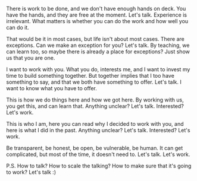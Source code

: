 
There is work to be done, and we don't have enough hands on deck. You have the hands, and they are free at the moment.
Let's talk. Experience is irrelevant. What matters is whether you can do the work and how well you can do it.

That would be it in most cases, but life isn't about most cases. There are exceptions. Can we make an exception for you?
Let's talk. By teaching, we can learn too, so maybe there is already a place for exceptions? Just show us that you are one.

I want to work with you. What you do, interests me, and I want to invest my time to build something together. But together
implies that I too have something to say, and that we both have something to offer. Let's talk. I want to know what you have to offer.

This is how we do things here and how we got here. By working with us, you get this, and can learn that. Anything unclear? Let's talk. Interested? Let's work.

This is who I am, here you can read why I decided to work with you, and here is what I did in the past. Anything unclear? Let's talk. Interested? Let's work.

Be transparent, be honest, be open, be vulnerable, be human. It can get complicated, but most of the time, it doesn't need to. Let's talk. Let's work.

P.S. How to talk? How to scale the talking? How to make sure that it's going to work? Let's talk :)
